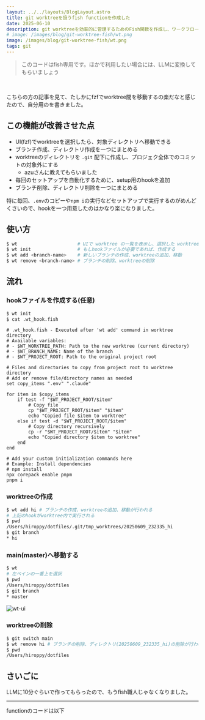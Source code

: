 ```yaml
---
layout: ../../layouts/BlogLayout.astro
title: git worktreeを扱うfish functionを作成した
date: 2025-06-10
description: git worktreeを効率的に管理するためのFish関数を作成し、ワークフローを改善した話
# image: /images/blog/git-worktree-fish/wt.png
image: /images/blog/git-worktree-fish/wt.png
tags: git
---
```



> このコードはfish専用です。ほかで利用したい場合には、LLMに変換してもらいましょう

<br />

こちらの方の記事を見て、たしかにfzfでworktree間を移動するの楽だなと感じたので、自分用のを書きました。

<OG url="https://sushichan044.hateblo.jp/entry/2025/06/06/003325" />

## この機能が改善させた点

- UI(fzf)でworktreeを選択したら、対象ディレクトリへ移動できる
- ブランチ作成、ディレクトリ作成を一つにまとめる
- worktreeのディレクトリを `.git` 配下に作成し、プロジェク全体でのコミットの対象外にする
  - azuさんに教えてもらいました
- 毎回のセットアップを自動化するために、setup用のhookを追加
- ブランチ削除、ディレクトリ削除を一つにまとめる

特に毎回、`.env`のコピーや`npm i`の実行などセットアップで実行するのがめんどくさいので、hookを一つ用意したのはかなり楽になりました。

## 使い方

```sh
$ wt                      # UIで worktree の一覧を表示し、選択した worktree に移動
$ wt init                 # もしhookファイルが必要であれば、作成する
$ wt add <branch-name>    # 新しいブランチの作成、worktreeの追加、移動
$ wt remove <branch-name> # ブランチの削除、worktreeの削除
```

## 流れ

### hookファイルを作成する(任意)

```sh
$ wt init
$ cat .wt_hook.fish
```

```fish
# .wt_hook.fish - Executed after 'wt add' command in worktree directory
# Available variables:
# - $WT_WORKTREE_PATH: Path to the new worktree (current directory)
# - $WT_BRANCH_NAME: Name of the branch
# - $WT_PROJECT_ROOT: Path to the original project root

# Files and directories to copy from project root to worktree directory
# Add or remove file/directory names as needed
set copy_items ".env" ".claude"

for item in $copy_items
    if test -f "$WT_PROJECT_ROOT/$item"
        # Copy file
        cp "$WT_PROJECT_ROOT/$item" "$item"
        echo "Copied file $item to worktree"
    else if test -d "$WT_PROJECT_ROOT/$item"
        # Copy directory recursively
        cp -r "$WT_PROJECT_ROOT/$item" "$item"
        echo "Copied directory $item to worktree"
    end
end

# Add your custom initialization commands here
# Example: Install dependencies
# npm install
npx corepack enable pnpm
pnpm i
```

### worktreeの作成

```sh
$ wt add hi # ブランチの作成、worktreeの追加、移動が行われる
# 上記のhookがworktree内で実行される
$ pwd
/Users/hiroppy/dotfiles/.git/tmp_worktrees/20250609_232335_hi
$ git branch
* hi
```

### main(master)へ移動する

```sh
$ wt
# 左ペインの一番上を選択
$ pwd
/Users/hiroppy/dotfiles
$ git branch
* master
```

![wt-ui](../../assets/images/blog/git-worktree-fish/wt.png)

### worktreeの削除

```sh
$ git switch main
$ wt remove hi # ブランチの削除、ディレクトリ(20250609_232335_hi)の削除が行われる
$ pwd
/Users/hiroppy/dotfiles
```

## さいごに

LLMに10分ぐらいで作ってもらったので、もうfish職人じゃなくなりました。

---

functionのコードは以下

<OG url="https://github.com/hiroppy/dotfiles/blob/master/config/fish/functions/wt.fish" />
